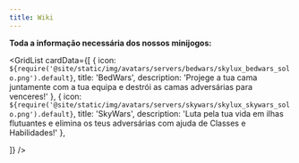```yaml
---
title: Wiki
---
```



**Toda a informação necessária dos nossos minijogos:**

<GridList
  cardData={[
    {
      icon: `${require('@site/static/img/avatars/servers/bedwars/skylux_bedwars_solo.png').default}`,
      title: 'BedWars',
      description: 'Projege a tua cama juntamente com a tua equipa e destrói as camas adversárias para venceres!'
    },
    {
      icon: `${require('@site/static/img/avatars/servers/skywars/skylux_skywars_solo.png').default}`,
      title: 'SkyWars',
      description: 'Luta pela tua vida em ilhas flutuantes e elimina os teus adversárias com ajuda de Classes e Habilidades!'
    },
    
  ]}
/>